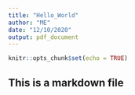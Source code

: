 ```yaml
---
title: "Hello_World"
author: "ME"
date: "12/10/2020"
output: pdf_document
---
```


```r
knitr::opts_chunk$set(echo = TRUE)
```

## This is a markdown file
